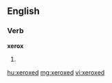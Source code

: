 ==English==

===Verb===
'''xerox'''

# {{past of|[[xerox]]}}

[[hu:xeroxed]]
[[mg:xeroxed]]
[[vi:xeroxed]]